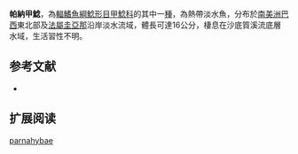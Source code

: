 {{Speciesbox
| name = 帕納甲鯰
| image = 
| image_width = 250px
| image_caption = 
| status = NE
| status_system = IUCN3.1
| genus = Loricaria
| species = parnahybae
| authority = [[Steindachner|Steindachner]], 1907
| synonyms = *''Loricaria piauhiae '',Fowler, 1941 
}}

'''帕納甲鯰'''，為[[輻鰭魚綱|輻鰭魚綱]][[鯰形目|鯰形目]][[甲鯰科|甲鯰科]]的其中一[[種|種]]，為熱帶淡水魚，分布於[[南美洲|南美洲]][[巴西|巴西]]東北部及[[法屬圭亞那|法屬圭亞那]]沿岸淡水流域，體長可達16公分，棲息在沙底質溪流底層水域，生活習性不明。
==参考文献==
*{{FishBase_species|genus=Loricaria|species=parnahybae|year=2014|month=11}}

== 扩展阅读 ==
{{refbegin}}
{{wikispecies-inline|Loricaria parnahybae|帕納甲鯰}}
{{refend}}
{{Taxonbar|from=Q6414638}}

[[Category:甲鯰屬|parnahybae]]